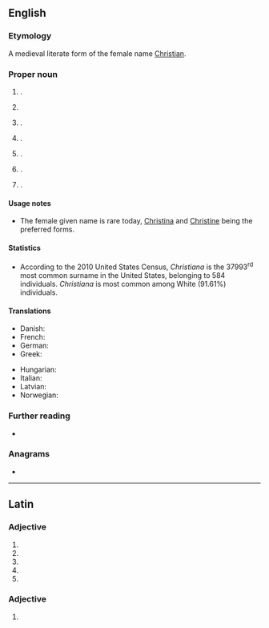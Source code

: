 {{also|christiana}}
==English==
{{wikipedia}}

===Etymology===
A medieval literate form of the female name [[Christian]].

===Proper noun===
{{en-proper noun|~|s}}

# {{given name|en|female|from=Ancient Greek}}.
# {{surname|en|[[metronymic]]|from=given names}}
# {{place|en|unincorporated community|co/New Castle County|s/Delaware|c/US}}.
# {{place|en|borough|co/Lancaster County|s/Pennsylvania|c/US}}.
# {{place|en|unincorporated community|co/Rutherford County|s/Tennessee|c/US}}.
# {{place|en|town|co/Dane County|s/Wisconsin|c/US}}.
# {{place|en|town|co/Vernon County|s/Wisconsin|c/US}}.

====Usage notes====
* The female given name is rare today, [[Christina]] and [[Christine]] being the preferred forms.

====Statistics====
* According to the 2010 United States Census, ''Christiana'' is the 37993<sup>rd</sup> most common surname in the United States, belonging to 584 individuals. ''Christiana'' is most common among White (91.61%) individuals.

====Translations====
{{trans-top|a female given name}}
* Danish: {{t|da|Kristiane}}
* French: {{t+|fr|Christiane}}
* German: {{t|de|Christiane}}
* Greek: {{t+|el|Χρηστιάνα}}
{{trans-mid}}
* Hungarian: {{t|hu|Krisztiána}}
* Italian: {{t+|it|Cristiana|f}}
* Latvian: {{t|lv|Kristiāna|f}}
* Norwegian: {{t+|no|Kristiane}}
{{trans-bottom}}

===Further reading===
* {{R:en:DAFN}}

===Anagrams===
* {{anagrams|en|a=aachiinrst|arachnitis}}

----

==Latin==

===Adjective===
{{la-adj-form|Chrīstiāna}}

# {{inflection of|la|Chrīstiānus||nom|f|s}}
# {{inflection of|la|Chrīstiānus||nom|n|p}}
# {{inflection of|la|Chrīstiānus||acc|n|p}}
# {{inflection of|la|Chrīstiānus||voc|f|s}}
# {{inflection of|la|Chrīstiānus||voc|n|p}}

===Adjective===
{{la-adj-form|Chrīstiānā}}

# {{inflection of|la|Chrīstiānus||abl|f|s}}